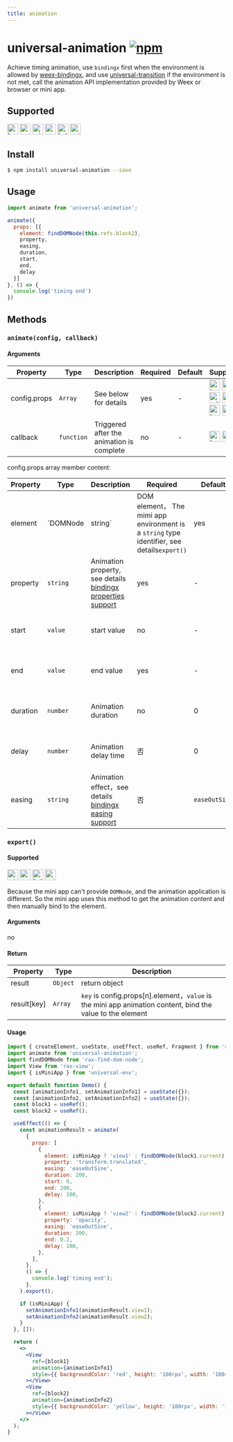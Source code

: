 ```yaml
---
title: animation
---
```


# universal-animation [![npm](https://img.shields.io/npm/v/universal-animation.svg)](https://www.npmjs.com/package/universal-animation)

Achieve timing animation, use `bindingx` first when the environment is allowed by [weex-bindingx](https://www.npmjs.com/package/weex-bindingx), and use [universal-transition](https://www.npmjs.com/package/universal-transition) if the environment is not met, call the animation API implementation provided by Weex or browser or mini app.

## Supported

<img alt="browser" src="https://gw.alicdn.com/tfs/TB1uYFobGSs3KVjSZPiXXcsiVXa-200-200.svg" width="25px" height="25px" /> <img alt="weex" src="https://gw.alicdn.com/tfs/TB1jM0ebMaH3KVjSZFjXXcFWpXa-200-200.svg" width="25px" height="25px" /> <img alt="miniApp" src="https://gw.alicdn.com/tfs/TB1bBpmbRCw3KVjSZFuXXcAOpXa-200-200.svg" width="25px" height="25px" /> <img alt="wechatMiniprogram" src="https://img.alicdn.com/tfs/TB1slcYdxv1gK0jSZFFXXb0sXXa-200-200.svg" width="25px" height="25px"> <img alt="bytedanceMicroApp" src="https://gw.alicdn.com/tfs/TB1jFtVzO_1gK0jSZFqXXcpaXXa-200-200.svg" width="25px" height="25px"> <img alt="quickApp" src="https://gw.alicdn.com/tfs/TB1MP7EwQT2gK0jSZPcXXcKkpXa-200-200.svg" width="25px" height="25px">

## Install

```bash
$ npm install universal-animation --save
```

## Usage

```js
import animate from 'universal-animation';

animate({
  props: [{
    element: findDOMNode(this.refs.block2),
    property,
    easing,
    duration,
    start,
    end,
    delay
  }]
}, () => {
  console.log('timing end')
})

```

## Methods

### `animate(config, callback)`

#### Arguments

| Property | Type | Description | Required | Default | Supported |
| --- | --- | --- | --- | --- |  --- |
| config.props | `Array` | See below for details | yes | - |<img alt="browser" src="https://gw.alicdn.com/tfs/TB1uYFobGSs3KVjSZPiXXcsiVXa-200-200.svg" width="25px" height="25px" /> <img alt="weex" src="https://gw.alicdn.com/tfs/TB1jM0ebMaH3KVjSZFjXXcFWpXa-200-200.svg" width="25px" height="25px" /> <img alt="miniApp" src="https://gw.alicdn.com/tfs/TB1bBpmbRCw3KVjSZFuXXcAOpXa-200-200.svg" width="25px" height="25px" /> <img alt="wechatMiniprogram" src="https://img.alicdn.com/tfs/TB1slcYdxv1gK0jSZFFXXb0sXXa-200-200.svg" width="25px" height="25px"> <img alt="bytedanceMicroApp" src="https://gw.alicdn.com/tfs/TB1jFtVzO_1gK0jSZFqXXcpaXXa-200-200.svg" width="25px" height="25px"> <img alt="quickApp" src="https://gw.alicdn.com/tfs/TB1MP7EwQT2gK0jSZPcXXcKkpXa-200-200.svg" width="25px" height="25px"> |
| callback | `function` | Triggered after the animation is complete | no | - | <img alt="browser" src="https://gw.alicdn.com/tfs/TB1uYFobGSs3KVjSZPiXXcsiVXa-200-200.svg" width="25px" height="25px" /> <img alt="weex" src="https://gw.alicdn.com/tfs/TB1jM0ebMaH3KVjSZFjXXcFWpXa-200-200.svg" width="25px" height="25px" />  |

config.props array member content:

| Property | Type | Description | Required | Default | Supported |
| --- | --- | --- | --- | --- |  --- |
| element | `DOMNode|string` | DOM element， The mimi app environment is a `string` type identifier, see details`export()` | yes | - | <img alt="browser" src="https://gw.alicdn.com/tfs/TB1uYFobGSs3KVjSZPiXXcsiVXa-200-200.svg" width="25px" height="25px" /> <img alt="weex" src="https://gw.alicdn.com/tfs/TB1jM0ebMaH3KVjSZFjXXcFWpXa-200-200.svg" width="25px" height="25px" /> <img alt="miniApp" src="https://gw.alicdn.com/tfs/TB1bBpmbRCw3KVjSZFuXXcAOpXa-200-200.svg" width="25px" height="25px" /> <img alt="wechatMiniprogram" src="https://img.alicdn.com/tfs/TB1slcYdxv1gK0jSZFFXXb0sXXa-200-200.svg" width="25px" height="25px"> <img alt="bytedanceMicroApp" src="https://gw.alicdn.com/tfs/TB1jFtVzO_1gK0jSZFqXXcpaXXa-200-200.svg" width="25px" height="25px"> <img alt="quickApp" src="https://gw.alicdn.com/tfs/TB1MP7EwQT2gK0jSZPcXXcKkpXa-200-200.svg" width="25px" height="25px"> |
| property | `string` | Animation property, see details [bindingx properties support](https://alibaba.github.io/bindingx/guide/cn_api_attributes) | yes | - | <img alt="browser" src="https://gw.alicdn.com/tfs/TB1uYFobGSs3KVjSZPiXXcsiVXa-200-200.svg" width="25px" height="25px" /> <img alt="weex" src="https://gw.alicdn.com/tfs/TB1jM0ebMaH3KVjSZFjXXcFWpXa-200-200.svg" width="25px" height="25px" /> <img alt="miniApp" src="https://gw.alicdn.com/tfs/TB1bBpmbRCw3KVjSZFuXXcAOpXa-200-200.svg" width="25px" height="25px" /> <img alt="wechatMiniprogram" src="https://img.alicdn.com/tfs/TB1slcYdxv1gK0jSZFFXXb0sXXa-200-200.svg" width="25px" height="25px"> <img alt="bytedanceMicroApp" src="https://gw.alicdn.com/tfs/TB1jFtVzO_1gK0jSZFqXXcpaXXa-200-200.svg" width="25px" height="25px"> <img alt="quickApp" src="https://gw.alicdn.com/tfs/TB1MP7EwQT2gK0jSZPcXXcKkpXa-200-200.svg" width="25px" height="25px">  |
| start | `value` | start value | no | - | <img alt="browser" src="https://gw.alicdn.com/tfs/TB1uYFobGSs3KVjSZPiXXcsiVXa-200-200.svg" width="25px" height="25px" /> <img alt="weex" src="https://gw.alicdn.com/tfs/TB1jM0ebMaH3KVjSZFjXXcFWpXa-200-200.svg" width="25px" height="25px" /> <img alt="miniApp" src="https://gw.alicdn.com/tfs/TB1bBpmbRCw3KVjSZFuXXcAOpXa-200-200.svg" width="25px" height="25px" /> <img alt="wechatMiniprogram" src="https://img.alicdn.com/tfs/TB1slcYdxv1gK0jSZFFXXb0sXXa-200-200.svg" width="25px" height="25px"> <img alt="bytedanceMicroApp" src="https://gw.alicdn.com/tfs/TB1jFtVzO_1gK0jSZFqXXcpaXXa-200-200.svg" width="25px" height="25px"> <img alt="quickApp" src="https://gw.alicdn.com/tfs/TB1MP7EwQT2gK0jSZPcXXcKkpXa-200-200.svg" width="25px" height="25px">   |
| end | `value` | end value | yes | - |  <img alt="browser" src="https://gw.alicdn.com/tfs/TB1uYFobGSs3KVjSZPiXXcsiVXa-200-200.svg" width="25px" height="25px" /> <img alt="weex" src="https://gw.alicdn.com/tfs/TB1jM0ebMaH3KVjSZFjXXcFWpXa-200-200.svg" width="25px" height="25px" /> <img alt="miniApp" src="https://gw.alicdn.com/tfs/TB1bBpmbRCw3KVjSZFuXXcAOpXa-200-200.svg" width="25px" height="25px" /> <img alt="wechatMiniprogram" src="https://img.alicdn.com/tfs/TB1slcYdxv1gK0jSZFFXXb0sXXa-200-200.svg" width="25px" height="25px"> <img alt="bytedanceMicroApp" src="https://gw.alicdn.com/tfs/TB1jFtVzO_1gK0jSZFqXXcpaXXa-200-200.svg" width="25px" height="25px"> <img alt="quickApp" src="https://gw.alicdn.com/tfs/TB1MP7EwQT2gK0jSZPcXXcKkpXa-200-200.svg" width="25px" height="25px"> |
| duration | `number` | Animation duration | no | 0 | <img alt="browser" src="https://gw.alicdn.com/tfs/TB1uYFobGSs3KVjSZPiXXcsiVXa-200-200.svg" width="25px" height="25px" /> <img alt="weex" src="https://gw.alicdn.com/tfs/TB1jM0ebMaH3KVjSZFjXXcFWpXa-200-200.svg" width="25px" height="25px" /> <img alt="miniApp" src="https://gw.alicdn.com/tfs/TB1bBpmbRCw3KVjSZFuXXcAOpXa-200-200.svg" width="25px" height="25px" /> <img alt="wechatMiniprogram" src="https://img.alicdn.com/tfs/TB1slcYdxv1gK0jSZFFXXb0sXXa-200-200.svg" width="25px" height="25px"> <img alt="bytedanceMicroApp" src="https://gw.alicdn.com/tfs/TB1jFtVzO_1gK0jSZFqXXcpaXXa-200-200.svg" width="25px" height="25px"> <img alt="quickApp" src="https://gw.alicdn.com/tfs/TB1MP7EwQT2gK0jSZPcXXcKkpXa-200-200.svg" width="25px" height="25px">  |
| delay | `number` | Animation delay time | 否 | 0 | <img alt="browser" src="https://gw.alicdn.com/tfs/TB1uYFobGSs3KVjSZPiXXcsiVXa-200-200.svg" width="25px" height="25px" /> <img alt="weex" src="https://gw.alicdn.com/tfs/TB1jM0ebMaH3KVjSZFjXXcFWpXa-200-200.svg" width="25px" height="25px" /> <img alt="miniApp" src="https://gw.alicdn.com/tfs/TB1bBpmbRCw3KVjSZFuXXcAOpXa-200-200.svg" width="25px" height="25px" /> <img alt="wechatMiniprogram" src="https://img.alicdn.com/tfs/TB1slcYdxv1gK0jSZFFXXb0sXXa-200-200.svg" width="25px" height="25px"> <img alt="bytedanceMicroApp" src="https://gw.alicdn.com/tfs/TB1jFtVzO_1gK0jSZFqXXcpaXXa-200-200.svg" width="25px" height="25px"> <img alt="quickApp" src="https://gw.alicdn.com/tfs/TB1MP7EwQT2gK0jSZPcXXcKkpXa-200-200.svg" width="25px" height="25px">  |
| easing | `string` | Animation effect，see details [bindingx easing support](https://alibaba.github.io/bindingx/guide/cn_api_interpolator) | 否 | `easeOutSine` | <img alt="browser" src="https://gw.alicdn.com/tfs/TB1uYFobGSs3KVjSZPiXXcsiVXa-200-200.svg" width="25px" height="25px" /> <img alt="weex" src="https://gw.alicdn.com/tfs/TB1jM0ebMaH3KVjSZFjXXcFWpXa-200-200.svg" width="25px" height="25px" /> <img alt="miniApp" src="https://gw.alicdn.com/tfs/TB1bBpmbRCw3KVjSZFuXXcAOpXa-200-200.svg" width="25px" height="25px" /> <img alt="wechatMiniprogram" src="https://img.alicdn.com/tfs/TB1slcYdxv1gK0jSZFFXXb0sXXa-200-200.svg" width="25px" height="25px"> <img alt="bytedanceMicroApp" src="https://gw.alicdn.com/tfs/TB1jFtVzO_1gK0jSZFqXXcpaXXa-200-200.svg" width="25px" height="25px"> <img alt="quickApp" src="https://gw.alicdn.com/tfs/TB1MP7EwQT2gK0jSZPcXXcKkpXa-200-200.svg" width="25px" height="25px"> |

### `export()`

#### Supported

<img alt="miniApp" src="https://gw.alicdn.com/tfs/TB1bBpmbRCw3KVjSZFuXXcAOpXa-200-200.svg" width="25px" height="25px" /> <img alt="wechatMiniprogram" src="https://img.alicdn.com/tfs/TB1slcYdxv1gK0jSZFFXXb0sXXa-200-200.svg" width="25px" height="25px"> <img alt="bytedanceMicroApp" src="https://gw.alicdn.com/tfs/TB1jFtVzO_1gK0jSZFqXXcpaXXa-200-200.svg" width="25px" height="25px"> <img alt="quickApp" src="https://gw.alicdn.com/tfs/TB1MP7EwQT2gK0jSZPcXXcKkpXa-200-200.svg" width="25px" height="25px">

Because the mini app can't provide `DOMNode`, and the animation application is different. So the mini app uses this method to get the animation content and then manually bind to the element.

#### Arguments

no

#### Return

| Property | Type | Description |
| --- | --- | --- |
| result | `Object` | return object |
| result[key] | `Array` | `key` is config.props[n].element，`value` is the mini app animation content, bind the value to the element  |

#### Usage

```jsx | pure
import { createElement, useState, useEffect, useRef, Fragment } from 'rax';
import animate from 'universal-animation';
import findDOMNode from 'rax-find-dom-node';
import View from 'rax-view';
import { isMiniApp } from 'universal-env';

export default function Demo() {
  const [animationInfo1, setAnimationInfo1] = useState({});
  const [animationInfo2, setAnimationInfo2] = useState({});
  const block1 = useRef();
  const block2 = useRef();

  useEffect(() => {
    const animationResult = animate(
      {
        props: [
          {
            element: isMiniApp ? 'view1' : findDOMNode(block1.current),
            property: 'transform.translateX',
            easing: 'easeOutSine',
            duration: 200,
            start: 0,
            end: 200,
            delay: 100,
          },
          {
            element: isMiniApp ? 'view2' : findDOMNode(block2.current),
            property: 'opacity',
            easing: 'easeOutSine',
            duration: 200,
            end: 0.2,
            delay: 100,
          },
        ],
      },
      () => {
        console.log('timing end');
      },
    ).export();

    if (isMiniApp) {
      setAnimationInfo1(animationResult.view1);
      setAnimationInfo2(animationResult.view2);
    }
  }, []);

  return (
    <>
      <View
		ref={block1}
        animation={animationInfo1}
        style={{ backgroundColor: 'red', height: '100rpx', width: '100rpx' }}
      ></View>
      <View
		ref={block2}
        animation={animationInfo2}
        style={{ backgroundColor: 'yellow', height: '100rpx', width: '100rpx' }}
      ></View>
    </>
  );
}
```



